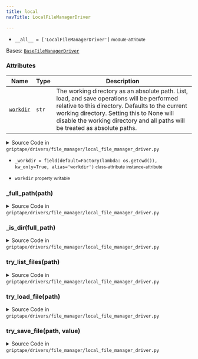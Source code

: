 ```yaml
---
title: local
navTitle: LocalFileManagerDriver

---
```


-   `__all__ = ['LocalFileManagerDriver']` <small>module-attribute</small>  <span id="griptape.drivers.file_manager.local.__all__"></span> 

<span id="griptape.drivers.file_manager.local.LocalFileManagerDriver"></span>

Bases:
 [`BaseFileManagerDriver`](base_file_manager_driver.mdx#griptape.drivers.file_manager.base_file_manager_driver.BaseFileManagerDriver "BaseFileManagerDriver (griptape.drivers.file_manager.base_file_manager_driver.BaseFileManagerDriver)")

### Attributes

| Name                                                                                                                                                                                                                                                              | Type  | Description                                                                                                                                                                                                                                                                       |
| ----------------------------------------------------------------------------------------------------------------------------------------------------------------------------------------------------------------------------------------------------------------- | ----- | --------------------------------------------------------------------------------------------------------------------------------------------------------------------------------------------------------------------------------------------------------------------------------- |
| <a href="local.mdx#griptape.drivers.file_manager.local.LocalFileManagerDriver.workdir" title="workdir           property       writable    (griptape.drivers.file_manager.local.LocalFileManagerDriver.workdir)"><code class="language-python">workdir</code></a> | `str` | The working directory as an absolute path. List, load, and save operations will be performed relative to this directory. Defaults to the current working directory. Setting this to None will disable the working directory and all paths will be treated as absolute paths.<br/> |

<details><summary>Source Code in <code>griptape&#47;drivers&#47;file_manager&#47;local_file_manager_driver.py</code></summary>

```python
@define
class LocalFileManagerDriver(BaseFileManagerDriver):
    """LocalFileManagerDriver can be used to list, load, and save files on the local file system.

    Attributes:
        workdir: The working directory as an absolute path. List, load, and save operations will be performed relative to this directory.
                 Defaults to the current working directory.
                 Setting this to None will disable the working directory and all paths will be treated as absolute paths.
    """

    _workdir: str = field(default=Factory(lambda: os.getcwd()), kw_only=True, alias="workdir")

    @property
    def workdir(self) -> str:
        if os.path.isabs(self._workdir):
            return self._workdir
        return os.path.join(os.getcwd(), self._workdir)

    @workdir.setter
    def workdir(self, value: str) -> None:
        self._workdir = value

    def try_list_files(self, path: str) -> list[str]:
        full_path = self._full_path(path)
        return os.listdir(full_path)

    def try_load_file(self, path: str) -> bytes:
        full_path = self._full_path(path)
        if self._is_dir(full_path):
            raise IsADirectoryError
        return Path(full_path).read_bytes()

    def try_save_file(self, path: str, value: bytes) -> str:
        full_path = self._full_path(path)
        if self._is_dir(full_path):
            raise IsADirectoryError
        os.makedirs(os.path.dirname(full_path), exist_ok=True)
        Path(full_path).write_bytes(value)
        return full_path

    def _full_path(self, path: str) -> str:
        full_path = path if os.path.isabs(path) else os.path.join(self.workdir, path.lstrip("/"))
        # Need to keep the trailing slash if it was there,
        # because it means the path is a directory.
        ended_with_sep = path.endswith("/")
        full_path = os.path.normpath(full_path)
        if ended_with_sep:
            full_path = full_path.rstrip("/") + "/"
        return full_path

    def _is_dir(self, full_path: str) -> bool:
        return full_path.endswith("/") or Path(full_path).is_dir()
```

</details>

-   `_workdir = field(default=Factory(lambda: os.getcwd()), kw_only=True, alias='workdir')` <small>class-attribute</small> <small>instance-attribute</small>  <span id="griptape.drivers.file_manager.local.LocalFileManagerDriver._workdir"></span> 

-   `workdir` <small>property</small> <small>writable</small>  <span id="griptape.drivers.file_manager.local.LocalFileManagerDriver.workdir"></span> 

<span id="griptape.drivers.file_manager.local.LocalFileManagerDriver._full_path"></span>

### \_full_path(path)

<details><summary>Source Code in <code>griptape&#47;drivers&#47;file_manager&#47;local_file_manager_driver.py</code></summary>

```python
def _full_path(self, path: str) -> str:
    full_path = path if os.path.isabs(path) else os.path.join(self.workdir, path.lstrip("/"))
    # Need to keep the trailing slash if it was there,
    # because it means the path is a directory.
    ended_with_sep = path.endswith("/")
    full_path = os.path.normpath(full_path)
    if ended_with_sep:
        full_path = full_path.rstrip("/") + "/"
    return full_path
```

</details>

<span id="griptape.drivers.file_manager.local.LocalFileManagerDriver._is_dir"></span>

### \_is_dir(full_path)

<details><summary>Source Code in <code>griptape&#47;drivers&#47;file_manager&#47;local_file_manager_driver.py</code></summary>

```python
def _is_dir(self, full_path: str) -> bool:
    return full_path.endswith("/") or Path(full_path).is_dir()
```

</details>

<span id="griptape.drivers.file_manager.local.LocalFileManagerDriver.try_list_files"></span>

### try_list_files(path)

<details><summary>Source Code in <code>griptape&#47;drivers&#47;file_manager&#47;local_file_manager_driver.py</code></summary>

```python
def try_list_files(self, path: str) -> list[str]:
    full_path = self._full_path(path)
    return os.listdir(full_path)
```

</details>

<span id="griptape.drivers.file_manager.local.LocalFileManagerDriver.try_load_file"></span>

### try_load_file(path)

<details><summary>Source Code in <code>griptape&#47;drivers&#47;file_manager&#47;local_file_manager_driver.py</code></summary>

```python
def try_load_file(self, path: str) -> bytes:
    full_path = self._full_path(path)
    if self._is_dir(full_path):
        raise IsADirectoryError
    return Path(full_path).read_bytes()
```

</details>

<span id="griptape.drivers.file_manager.local.LocalFileManagerDriver.try_save_file"></span>

### try_save_file(path, value)

<details><summary>Source Code in <code>griptape&#47;drivers&#47;file_manager&#47;local_file_manager_driver.py</code></summary>

```python
def try_save_file(self, path: str, value: bytes) -> str:
    full_path = self._full_path(path)
    if self._is_dir(full_path):
        raise IsADirectoryError
    os.makedirs(os.path.dirname(full_path), exist_ok=True)
    Path(full_path).write_bytes(value)
    return full_path
```

</details>
